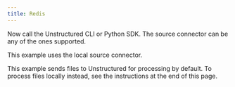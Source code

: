 ```yaml
---
title: Redis
---
```


<NewDocument />


<SharedContentRedis/>

Now call the Unstructured CLI or Python SDK. The source connector can be any of the ones supported.

This example uses the local source connector.

This example sends files to Unstructured for processing by default. To process files locally instead, see the instructions at the end of this page.


<CodeGroup>
  <RedisAPISh />
  <RedisAPIPyV2 />
</CodeGroup>


<SharedPartitionByAPIOSS/>
